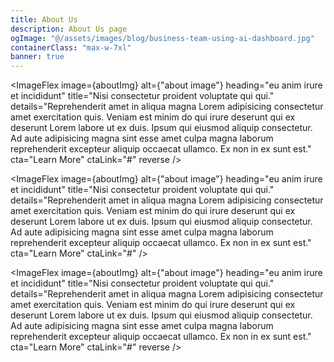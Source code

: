 ```yaml
---
title: About Us
description: About Us page
ogImage: "@/assets/images/blog/business-team-using-ai-dashboard.jpg"
containerClass: "max-w-7xl"
banner: true
---
```



<ImageFlex
  image={aboutImg}
  alt={"about image"}
  heading="eu anim irure et incididunt"
  title="Nisi consectetur proident voluptate qui qui."
  details="Reprehenderit amet in aliqua magna Lorem adipisicing consectetur amet exercitation quis. Veniam est minim do qui irure deserunt qui ex deserunt Lorem labore ut ex duis. Ipsum qui eiusmod aliquip consectetur. Ad aute adipisicing magna sint esse amet culpa magna laborum reprehenderit excepteur aliquip occaecat ullamco. Ex non in ex sunt est."
  cta="Learn More"
  ctaLink="#"
  reverse
/>

<ImageFlex
  image={aboutImg}
  alt={"about image"}
  heading="eu anim irure et incididunt"
  title="Nisi consectetur proident voluptate qui qui."
  details="Reprehenderit amet in aliqua magna Lorem adipisicing consectetur amet exercitation quis. Veniam est minim do qui irure deserunt qui ex deserunt Lorem labore ut ex duis. Ipsum qui eiusmod aliquip consectetur. Ad aute adipisicing magna sint esse amet culpa magna laborum reprehenderit excepteur aliquip occaecat ullamco. Ex non in ex sunt est."
  cta="Learn More"
  ctaLink="#"
/>

<ImageFlex
  image={aboutImg}
  alt={"about image"}
  heading="eu anim irure et incididunt"
  title="Nisi consectetur proident voluptate qui qui."
  details="Reprehenderit amet in aliqua magna Lorem adipisicing consectetur amet exercitation quis. Veniam est minim do qui irure deserunt qui ex deserunt Lorem labore ut ex duis. Ipsum qui eiusmod aliquip consectetur. Ad aute adipisicing magna sint esse amet culpa magna laborum reprehenderit excepteur aliquip occaecat ullamco. Ex non in ex sunt est."
  cta="Learn More"
  ctaLink="#"
  reverse
/>
